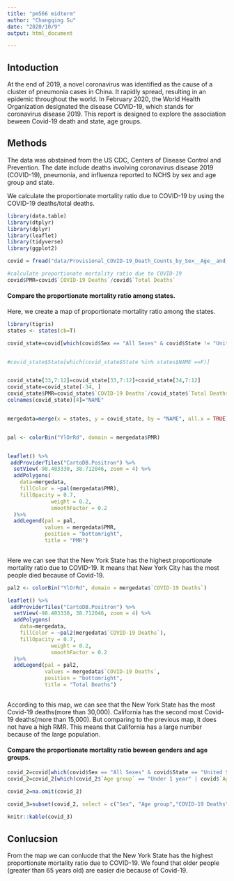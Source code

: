 ```yaml
---
title: "pm566 midterm"
author: "Changqing Su"
date: "2020/10/9"
output: html_document

---
```


## Intoduction 

At the end of 2019, a novel coronavirus was identified as the cause of a cluster of pneumonia cases in China. It rapidly spread, resulting in an epidemic throughout the world. In February 2020, the World Health Organization designated the disease COVID-19, which stands for coronavirus disease 2019.
This report is designed to explore the association beween Covid-19 death and state, age groups.



## Methods

The data was obstained from the US CDC, Centers of Disease Control and Prevention. The date include deaths involving coronavirus disease 2019 (COVID-19), pneumonia, and influenza reported to NCHS by sex and age group and state.

We calculate the proportionate mortality ratio due to COVID-19 by using the COVID-19 deaths/total deaths.

```r
library(data.table)
library(dtplyr)
library(dplyr)
library(leaflet)
library(tidyverse)
library(ggplot2)

```



```r

covid = fread("data/Provisional_COVID-19_Death_Counts_by_Sex__Age__and_State.csv")

#calculate proportionate mortality ratio due to COVID-19
covid$PMR=covid$`COVID-19 Deaths`/covid$`Total Deaths`

```



#### Compare the proportionate mortality ratio among states.

Here, we create a map of proportionate mortality ratio among the states.



```r
library(tigris)
states <- states(cb=T)
```



```r
covid_state=covid[which(covid$Sex == "All Sexes" & covid$State != "United States" & covid$`Age group`=="All Ages"),]


#covid_state$State[which(covid_state$State %in% states$NAME ==F)]


covid_state[33,7:12]=covid_state[33,7:12]+covid_state[34,7:12]
covid_state=covid_state[-34, ]
covid_state$PMR=covid_state$`COVID-19 Deaths`/covid_state$`Total Deaths`
colnames(covid_state)[4]="NAME"


mergedata=merge(x = states, y = covid_state, by = "NAME", all.x = TRUE)


pal <- colorBin("YlOrRd", domain = mergedata$PMR)


leaflet() %>%
 addProviderTiles("CartoDB.Positron") %>%
  setView(-98.483330, 38.712046, zoom = 4) %>% 
  addPolygons(
    data=mergedata,
    fillColor = ~pal(mergedata$PMR),
    fillOpacity = 0.7, 
              weight = 0.2, 
              smoothFactor = 0.2 
  )%>%
  addLegend(pal = pal, 
            values = mergedata$PMR, 
            position = "bottomright", 
            title = "PMR")
  


```

Here we can see that the New York State has the highest proportionate mortality ratio due to COVID-19.
It means that New York City has the most people died because of Covid-19.


```r
pal2 <- colorBin("YlOrRd", domain = mergedata$`COVID-19 Deaths`)

leaflet() %>%
 addProviderTiles("CartoDB.Positron") %>%
  setView(-98.483330, 38.712046, zoom = 4) %>% 
  addPolygons(
    data=mergedata,
    fillColor = ~pal2(mergedata$`COVID-19 Deaths`),
    fillOpacity = 0.7, 
              weight = 0.2, 
              smoothFactor = 0.2 
  )%>%
  addLegend(pal = pal2, 
            values = mergedata$`COVID-19 Deaths`, 
            position = "bottomright", 
            title = "Total Deaths")
  

```
According to this map, we can see that the New York State has the most Covid-19 deaths(more than 30,000).
California has the second most Covid-19 deaths(more than 15,000). But comparing to the previous map, it does not have a high RMR. This means that California has a large number because of the large population.





#### Compare the proportionate mortality ratio beween genders and age groups.



```r
covid_2=covid[which(covid$Sex == "All Sexes" & covid$State == "United States" & covid$`Age group`!="All Ages"),]
covid_2=covid_2[which(covid_2$`Age group` == "Under 1 year" | covid$`Age group` == "1-4 years" | covid$`Age group` == "5-14 years" | covid$`Age group` == "15-24 years" | covid$`Age group` == "25-34 years" | covid$`Age group` == "35-44 years" | covid$`Age group` == "45-54 years" | covid$`Age group` == "55-64 years" | covid$`Age group` == "65-74 years" | covid$`Age group` == "75-84 years" | covid$`Age group` == "85 years and over")]

covid_2=na.omit(covid_2)

covid_3=subset(covid_2, select = c("Sex", "Age group","COVID-19 Deaths","Total Deaths","PMR"))
                
knitr::kable(covid_3) 
```

## Conlucsion
From the map we can conlucde that the New York State has the highest proportionate mortality ratio due to COVID-19.
We found that older people (greater than 65 years old) are easier die because of Covid-19.
